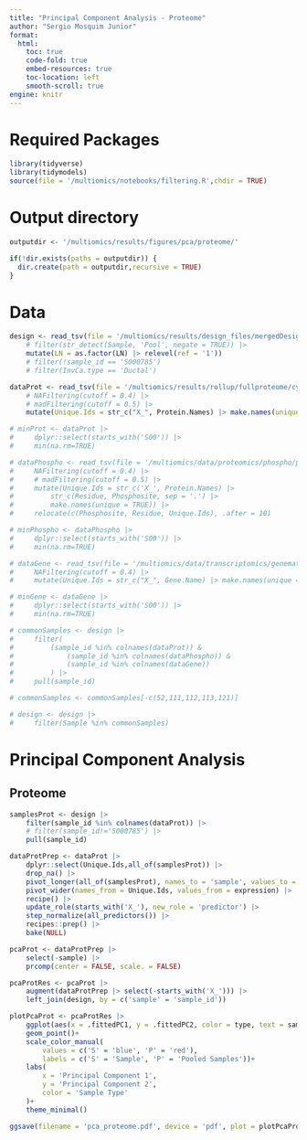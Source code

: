 ```yaml
---
title: "Principal Component Analysis - Proteome"
author: "Sergio Mosquim Junior"
format:
  html:
    toc: true
    code-fold: true
    embed-resources: true
    toc-location: left
    smooth-scroll: true
engine: knitr
---
```


# Required Packages
```r
library(tidyverse)
library(tidymodels)
source(file = '/multiomics/notebooks/filtering.R',chdir = TRUE)
```

# Output directory
```r
outputdir <- '/multiomics/results/figures/pca/proteome/'

if(!dir.exists(paths = outputdir)) {
  dir.create(path = outputdir,recursive = TRUE)
}
```

# Data
```r
design <- read_tsv(file = '/multiomics/results/design_files/mergedDesign_final_filtered.tsv') |> 
    # filter(str_detect(Sample, 'Pool', negate = TRUE)) |> 
    mutate(LN = as.factor(LN) |> relevel(ref = '1'))
    # filter(!sample_id == 'S000785')
    # filter(InvCa.type == 'Ductal')

dataProt <- read_tsv(file = '/multiomics/results/rollup/fullproteome/cycloess_Rollup_Genes.tsv') |> #Sample S000785 is an outlier in the PCA
    # NAFiltering(cutoff = 0.4) |> 
    # madFiltering(cutoff = 0.5) |> 
    mutate(Unique.Ids = str_c("X_", Protein.Names) |> make.names(unique = TRUE), .after = 4)

# minProt <- dataProt |> 
#     dplyr::select(starts_with('S00')) |> 
#     min(na.rm=TRUE)

# dataPhospho <- read_tsv(file = '/multiomics/data/proteomics/phospho/phospho_aggregation/Phosphopeptide_CycLoess-normalized.txt.phosphopeptides_flanking.tsv') |>
#     NAFiltering(cutoff = 0.4) |> 
#     # madFiltering(cutoff = 0.5) |> 
#     mutate(Unique.Ids = str_c('X_', Protein.Names) |> 
#         str_c(Residue, Phosphosite, sep = '.') |> 
#         make.names(unique = TRUE)) |> 
#     relocate(c(Phosphosite, Residue, Unique.Ids), .after = 10)

# minPhospho <- dataPhospho |> 
#     dplyr::select(starts_with('S00')) |> 
#     min(na.rm=TRUE)

# dataGene <- read_tsv(file = '/multiomics/data/transcriptomics/genematrix_adjusted_cycloess.tsv') |> 
#     NAFiltering(cutoff = 0.4) |> 
#     mutate(Unique.Ids = str_c("X_", Gene.Name) |> make.names(unique = TRUE), .after = 6)

# minGene <- dataGene |> 
#     dplyr::select(starts_with('S00')) |> 
#     min(na.rm=TRUE)

# commonSamples <- design |> 
#     filter(
#         (sample_id %in% colnames(dataProt)) & 
#             (sample_id %in% colnames(dataPhospho)) & 
#             (sample_id %in% colnames(dataGene))
#         ) |> 
#     pull(sample_id)

# commonSamples <- commonSamples[-c(52,111,112,113,121)]

# design <- design |> 
#     filter(Sample %in% commonSamples)
```

# Principal Component Analysis
## Proteome
```r
samplesProt <- design |> 
    filter(sample_id %in% colnames(dataProt)) |> 
    # filter(sample_id!='S000785') |> 
    pull(sample_id)

dataProtPrep <- dataProt |> 
    dplyr::select(Unique.Ids,all_of(samplesProt)) |> 
    drop_na() |> 
    pivot_longer(all_of(samplesProt), names_to = 'sample', values_to = 'expression') |> 
    pivot_wider(names_from = Unique.Ids, values_from = expression) |> 
    recipe() |> 
    update_role(starts_with('X_'), new_role = 'predictor') |> 
    step_normalize(all_predictors()) |> 
    recipes::prep() |> 
    bake(NULL)

pcaProt <- dataProtPrep |> 
    select(-sample) |> 
    prcomp(center = FALSE, scale. = FALSE)

pcaProtRes <- pcaProt |> 
    augment(dataProtPrep |> select(-starts_with('X_'))) |> 
    left_join(design, by = c('sample' = 'sample_id'))

plotPcaProt <- pcaProtRes |>
    ggplot(aes(x = .fittedPC1, y = .fittedPC2, color = type, text = sample))+
    geom_point()+
    scale_color_manual(
        values = c('S' = 'blue', 'P' = 'red'),
        labels = c('S' = 'Sample', 'P' = 'Pooled Samples'))+
    labs(
        x = 'Principal Component 1',
        y = 'Principal Component 2',
        color = 'Sample Type'
    )+
    theme_minimal()

ggsave(filename = 'pca_proteome.pdf', device = 'pdf', plot = plotPcaProt, path = outputdir, dpi = 1200, compress = TRUE, width = 7, height = 5)
```